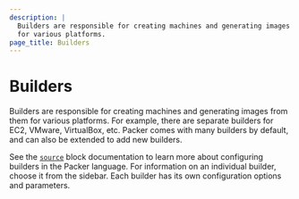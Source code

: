 ```yaml
---
description: |
  Builders are responsible for creating machines and generating images from them
  for various platforms.
page_title: Builders
---
```


# Builders

Builders are responsible for creating machines and generating images from them
for various platforms. For example, there are separate builders for EC2,
VMware, VirtualBox, etc. Packer comes with many builders by default, and can
also be extended to add new builders.

See the [`source`](/docs/templates/hcl_templates/blocks/source) block documentation to learn more
about configuring builders in the Packer language.
For information on an individual builder, choose it from the sidebar. Each
builder has its own configuration options and parameters.
